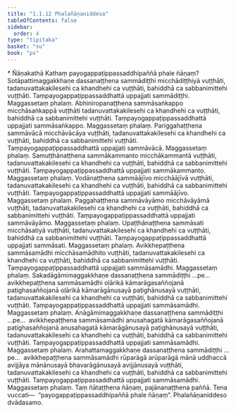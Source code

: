 ```yaml
---
title: "1.1.12 Phalañāṇaniddesa"
tableOfContents: false
sidebar:
  order: 4
type: "tipitaka"
basket: "su"
book: "ps"
---
```



<DynamicBreadcrumb />

<Paragraph type="center" book="ps">
* Ñāṇakathā
</Paragraph>


<Division number="63" book="ps">

<Paragraph number="449" book="ps">
Kathaṃ payogappaṭippassaddhipaññā phale ñāṇaṃ? Sotāpattimaggakkhaṇe dassanaṭṭhena sammādiṭṭhi micchādiṭṭhiyā vuṭṭhāti, tadanuvattakakilesehi ca khandhehi ca vuṭṭhāti, bahiddhā ca sabbanimittehi vuṭṭhāti. Taṃpayogappaṭippassaddhattā uppajjati sammādiṭṭhi. Maggassetaṃ phalaṃ.
</Paragraph>

<Paragraph number="450" book="ps">
Abhiniropanaṭṭhena sammāsaṅkappo micchāsaṅkappā vuṭṭhāti tadanuvattakakilesehi ca khandhehi ca vuṭṭhāti, bahiddhā ca sabbanimittehi vuṭṭhāti. Taṃpayogappaṭippassaddhattā uppajjati sammāsaṅkappo. Maggassetaṃ phalaṃ.
</Paragraph>

<Paragraph number="451" book="ps">
Pariggahaṭṭhena sammāvācā micchāvācāya vuṭṭhāti, tadanuvattakakilesehi ca khandhehi ca vuṭṭhāti, bahiddhā ca sabbanimittehi vuṭṭhāti. Taṃpayogappaṭippassaddhattā uppajjati sammāvācā. Maggassetaṃ phalaṃ.
</Paragraph>

<Paragraph number="452" book="ps">
Samuṭṭhānaṭṭhena sammākammanto micchākammantā vuṭṭhāti, tadanuvattakakilesehi ca khandhehi ca vuṭṭhāti, bahiddhā ca sabbanimittehi vuṭṭhāti. Taṃpayogappaṭippassaddhattā uppajjati sammākammanto. Maggassetaṃ phalaṃ.
</Paragraph>

<Paragraph number="453" book="ps">
Vodānaṭṭhena sammāājīvo micchāājīvā vuṭṭhāti, tadanuvattakakilesehi ca khandhehi ca vuṭṭhāti, bahiddhā ca sabbanimittehi vuṭṭhāti. Taṃpayogappaṭippassaddhattā uppajjati sammāājīvo. Maggassetaṃ phalaṃ.
</Paragraph>

<Paragraph number="454" book="ps">
Paggahaṭṭhena sammāvāyāmo micchāvāyāmā vuṭṭhāti, tadanuvattakakilesehi ca khandhehi ca vuṭṭhāti, bahiddhā ca sabbanimittehi vuṭṭhāti. Taṃpayogappaṭippassaddhattā uppajjati sammāvāyāmo. Maggassetaṃ phalaṃ.
</Paragraph>

<Paragraph number="455" book="ps">
Upaṭṭhānaṭṭhena sammāsati micchāsatiyā vuṭṭhāti, tadanuvattakakilesehi ca khandhehi ca vuṭṭhāti, bahiddhā ca sabbanimittehi vuṭṭhāti. Taṃpayogappaṭippassaddhattā uppajjati sammāsati. Maggassetaṃ phalaṃ.
</Paragraph>

<Paragraph number="456" book="ps">
Avikkhepaṭṭhena sammāsamādhi micchāsamādhito vuṭṭhāti, tadanuvattakakilesehi ca khandhehi ca vuṭṭhāti, bahiddhā ca sabbanimittehi vuṭṭhāti. Taṃpayogappaṭippassaddhattā uppajjati sammāsamādhi. Maggassetaṃ phalaṃ.
</Paragraph>

<Paragraph number="457" book="ps">
Sakadāgāmimaggakkhaṇe dassanaṭṭhena sammādiṭṭhi …pe…  avikkhepaṭṭhena sammāsamādhi oḷārikā kāmarāgasaññojanā paṭighasaññojanā oḷārikā kāmarāgānusayā paṭighānusayā vuṭṭhāti, tadanuvattakakilesehi ca khandhehi ca vuṭṭhāti, bahiddhā ca sabbanimittehi vuṭṭhāti. Taṃpayogappaṭippassaddhattā uppajjati sammāsamādhi. Maggassetaṃ phalaṃ.
</Paragraph>

<Paragraph number="458" book="ps">
Anāgāmimaggakkhaṇe dassanaṭṭhena sammādiṭṭhi …pe…  avikkhepaṭṭhena sammāsamādhi anusahagatā kāmarāgasaññojanā paṭighasaññojanā anusahagatā kāmarāgānusayā paṭighānusayā vuṭṭhāti, tadanuvattakakilesehi ca khandhehi ca vuṭṭhāti, bahiddhā ca sabbanimittehi vuṭṭhāti. Taṃpayogappaṭippassaddhattā uppajjati sammāsamādhi. Maggassetaṃ phalaṃ.
</Paragraph>

<Paragraph number="459" book="ps">
Arahattamaggakkhaṇe dassanaṭṭhena sammādiṭṭhi …pe…  avikkhepaṭṭhena sammāsamādhi rūparāgā arūparāgā mānā uddhaccā avijjāya mānānusayā bhavarāgānusayā avijjānusayā vuṭṭhāti, tadanuvattakakilesehi ca khandhehi ca vuṭṭhāti, bahiddhā ca sabbanimittehi vuṭṭhāti. Taṃpayogappaṭippassaddhattā uppajjati sammāsamādhi. Maggassetaṃ phalaṃ. Taṃ ñātaṭṭhena ñāṇaṃ, pajānanaṭṭhena paññā. Tena vuccati—  “payogappaṭippassaddhipaññā phale ñāṇaṃ”.

</Paragraph>
</Division>

<Paragraph number="460" type="center" book="ps">
Phalañāṇaniddeso dvādasamo.
</Paragraph>